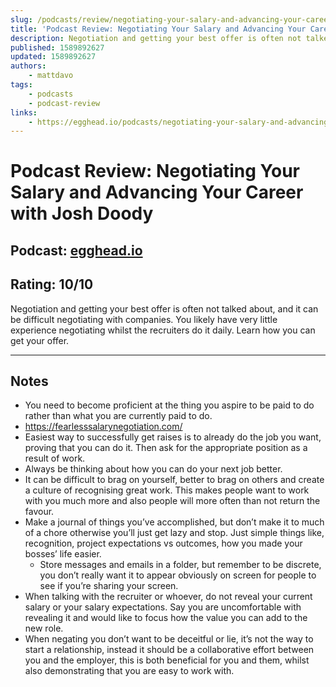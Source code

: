 ```yaml
---
slug: /podcasts/review/negotiating-your-salary-and-advancing-your-career
title: 'Podcast Review: Negotiating Your Salary and Advancing Your Career with Josh Doody'
description: Negotiation and getting your best offer is often not talked about, and it can be difficult negotiating with companies. You likely have very little experience negotiating whilst the recruiters do it daily. Learn how you can get your offer.
published: 1589892627
updated: 1589892627
authors:
    - mattdavo
tags:
    - podcasts
    - podcast-review
links:
    - https://egghead.io/podcasts/negotiating-your-salary-and-advancing-your-career-with-josh-doody
---
```


# Podcast Review: Negotiating Your Salary and Advancing Your Career with Josh Doody

## Podcast: [egghead.io](https://egghead.io/podcasts/negotiating-your-salary-and-advancing-your-career-with-josh-doody)

## Rating: 10/10

Negotiation and getting your best offer is often not talked about, and it can be difficult negotiating with companies. You likely have very little experience negotiating whilst the recruiters do it daily. Learn how you can get your offer.

---

## Notes

-   You need to become proficient at the thing you aspire to be paid to do rather than what you are currently paid to do.
-   https://fearlesssalarynegotiation.com/
-   Easiest way to successfully get raises is to already do the job you want, proving that you can do it. Then ask for the appropriate position as a result of work.
-   Always be thinking about how you can do your next job better.
-   It can be difficult to brag on yourself, better to brag on others and create a culture of recognising great work. This makes people want to work with you much more and also people will more often than not return the favour.
-   Make a journal of things you’ve accomplished, but don’t make it to much of a chore otherwise you’ll just get lazy and stop. Just simple things like, recognition, project expectations vs outcomes, how you made your bosses’ life easier.
    -   Store messages and emails in a folder, but remember to be discrete, you don’t really want it to appear obviously on screen for people to see if you’re sharing your screen.
-   When talking with the recruiter or whoever, do not reveal your current salary or your salary expectations. Say you are uncomfortable with revealing it and would like to focus how the value you can add to the new role.
-   When negating you don’t want to be deceitful or lie, it’s not the way to start a relationship, instead it should be a collaborative effort between you and the employer, this is both beneficial for you and them, whilst also demonstrating that you are easy to work with.
